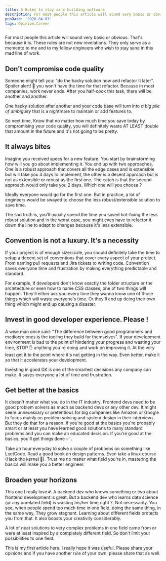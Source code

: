 ```yaml
---
title: 6 Rules to stay sane building software
description: For most people this article will sound very basic or obvious. That's because it is. These rules are not new revelations. They only serve as a memento to me and to my fellow engineers who wish to stay sane in this mad line of work.
pubDate: '2020-04-03'
tags: Opinion,Career
---
```


For most people this article will sound very basic or obvious. That's because it is. These rules are not new revelations. They only serve as a memento to me and to my fellow engineers who wish to stay sane in this mad line of work.

## Don't compromise code quality

Someone might tell you: "do the hacky solution now and refactor it later". Spoiler alert! 🚨 you won't have the time for that refactor. Because in most companies, work never ends. After you half-cook this task, there will be another and another.

One hacky solution after another and your code base will turn into _a big pile of ambiguity_ that is a nightmare to maintain or add features to.

So next time, Know that no matter how much time you save today by compromising your code quality, you will definitely waste AT LEAST double that amount in the future and it's not going to be pretty.

## It always bites

Imagine you received specs for a new feature. You start by brainstorming how will you go about implementing it. You end up with two approaches, One is a robust approach that covers all the edge cases and is extensible but will take you 4 days to implement, the other is a decent approach but is not as extensible or robust as the first one. The catch is that the second approach would only take you 2 days. Which one will you choose ?

Ideally everyone would go for the first one. But in practice, a lot of engineers would be swayed to choose the less robust/extensible solution to save time.

The sad truth is, you'll usually spend the time you saved hot-fixing the less robust solution and in the worst case, you might even have to refactor it down the line to adapt to changes because it's less extensible.

## Convention is not a luxury. It's a necessity

If your project is of enough size/scale, you should definitely take the time to setup a decent set of conventions that cover every aspect of your project. From naming pull requests and Jira tickets to writing code. Convention saves everyone time and frustration by making everything predictable and standard.

For example, if developers don't know exactly the folder structure or the architecture or even how to name CSS classes, one of two things will happen. They'll either ask you every time they wanna know one of those things which will waste everyone's time. Or they'll end up doing their own thing which might end up causing a disaster.

## Invest in good developer experience. Please !

A wise man once said: "The difference between good programmers and mediocre ones is the tooling they build for themselves". If your development environment is bad to the point of hindering your progress and wasting your time, STOP ✋ anything you're doing and work on improving it. At the very least get it to the point where it's not getting in the way. Even better, make it so that it accelerates your development.

Investing in good DX is one of the smartest decisions any company can make. It saves everyone a lot of time and frustration.

## Get better at the basics

It doesn't matter what you do in the IT industry. Frontend devs need to be good problem solvers as much as backend devs or any other dev. It might seem unnecessary or pretentious for big companies like Amazon or Google to focus mainly on problem solving and system design in their interviews. But they do that for a reason. If you're good at the basics you're probably smart or at least you have learned good solutions to many standard problems and you can make an educated decision. If you're good at the basics, you'll get things done ✅ .

Take an hour everyday to solve a couple of problems on something like LeetCode. Read a good book on design patterns. Even take a linux course (Hack the kernel 💪). Trust me no matter what field you're in, mastering the basics will make you a better engineer.

## Broaden your horizons

This one I really love 💕. A backend dev who knows something or two about frontend development is great. But a backend dev who learns data science (or any unrelated field) is wasting his/her time right ?. Not necessarily. You see, when people spend too much time in one field, doing the same thing, in the same way, They grow stagnant. Learning about different fields protects you from that. It also boosts your creativity considerably.

A lot of neat solutions to very complex problems in one field came from or were at least inspired by a completely different field. So don't limit your possibilities to one field.

This is my first article here. I really hope it was useful. Please share your opinions and if you have another rule of your own, please share that as well.
